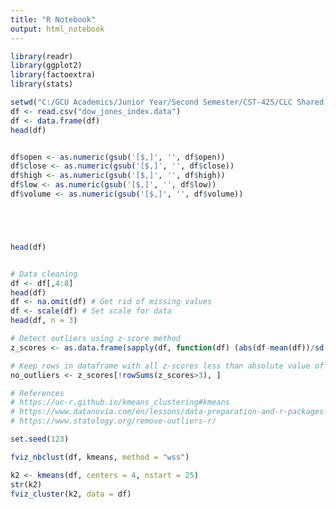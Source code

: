 ```yaml
---
title: "R Notebook"
output: html_notebook
---
```

```r
library(readr)
library(ggplot2)
library(factoextra)
library(stats)

```
```r
setwd("C:/GCU Academics/Junior Year/Second Semester/CST-425/CLC Shared GitHub Repository/Cloned Repository/ClassExamples/Topic-4/2-8-2022")
df <- read.csv("dow_jones_index.data")
df <- data.frame(df)
head(df)


df$open <- as.numeric(gsub('[$,]', '', df$open))
df$close <- as.numeric(gsub('[$,]', '', df$close))
df$high <- as.numeric(gsub('[$,]', '', df$high))
df$low <- as.numeric(gsub('[$,]', '', df$low))
df$volume <- as.numeric(gsub('[$,]', '', df$volume))





head(df)



```

```r
# Data cleaning
df <- df[,4:8]
head(df)
df <- na.omit(df) # Get rid of missing values
df <- scale(df) # Set scale for data
head(df, n = 3)

# Detect outliers using z-score method
z_scores <- as.data.frame(sapply(df, function(df) (abs(df-mean(df))/sd(df))))

# Keep rows in dataframe with all z-scores less than absolute value of 3
no_outliers <- z_scores[!rowSums(z_scores>3), ]

# References
# https://uc-r.github.io/kmeans_clustering#kmeans
# https://www.datanovia.com/en/lessons/data-preparation-and-r-packages-for-cluster-analysis/
# https://www.statology.org/remove-outliers-r/

```

```r
set.seed(123)

fviz_nbclust(df, kmeans, method = "wss")

```


```r
k2 <- kmeans(df, centers = 4, nstart = 25)
str(k2)
fviz_cluster(k2, data = df)
```
